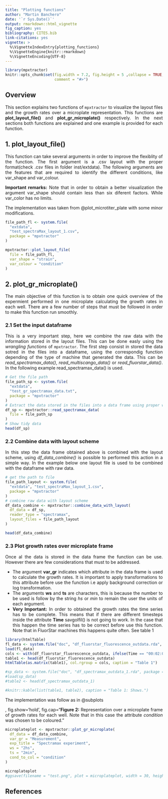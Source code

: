 ```yaml
---
title: "Plotting functions"
author: "Martin Banchero"
date: '`r Sys.Date()`'
output: rmarkdown::html_vignette
fig_caption: yes
bibliography: CITES.bib
link-citations: yes
vignette: >
  %\VignetteIndexEntry{plotting_functions}
  %\VignetteEngine{knitr::rmarkdown}
  %\VignetteEncoding{UTF-8}
---
```

<style>
body {
text-align: justify}
</style>

```r
library(mpxtractor)
knitr::opts_chunk$set(fig.width = 7.2, fig.height = 5 ,collapse = TRUE, 
                      comment = "#>")
```

## Overview
This section explains two functions of `mpxtractor` to visualize the layout files  and the growth rates over a microplate representation. This functions are 
**plot_layout_file()** and **plot_gr_microplate()** respectively.
In the next sections both functions are explained and one example is provided for 
each function.

## 1. **plot_layout_file()** 
This function can take several arguments in order to improve the flexiblity of the function. The first argument is a .csv layout with the proper format(check .csv files in folder inst/extdata). The following arguments are the features that are required to identify the different conditions, like var_shape and var_colour. 

**Important remarks:** Note that in order to obtain a better visualization the argument
var_shape should contain less than six diferent factors. While var_color has no limits.

The implementation was taken from @plot_microtiter_plate with some minor
modifications.

```r
file_path_fl <- system.file(
  "extdata",
  "test_spectraMax_layout_1.csv",
  package = "mpxtractor"
)

mpxtractor::plot_layout_file(
  file = file_path_fl,
  var_shape = "strain",
  var_colour = "condition"
)

```



## 2. **plot_gr_microplate()**
The main objective of this function is to obtain one quick overview of the 
expermient performed in one microplate calculating the growth rates in each well.
There are a few number of steps that must be followed in order to make this function
run smoothly. 

### 2.1 Set the input dataframe
This is a very important step, here we combine the raw data with the information 
stored in the layout files. This can be done easly using the *wrangling functions*
of `mpxtractor`. The first step consist in stored the data sotred in the files
into a dataframe, using the correspondig function depending of the type of machine
that generated the data. This can be *read_spectramax_data()*, *read_multiscango_data()*
or *read_fluorstar_data()*. In the following example read_spectramax_data() is used.

```r
# Get the file path 
file_path_sp <- system.file(
  "extdata",
  "test_gr_spectramax_data.txt",
  package = "mpxtractor"
)
# Extract the data stored in the files into a data frame using proper wrangling function
df_sp <- mpxtractor::read_spectramax_data(
  file = file_path_sp
)
# Show tidy data 
head(df_sp)
```

### 2.2 Combine data with layout scheme
In this step the data frame obtained above is combined with the layout scheme, 
using *df_data_combine()* is possible to performed this action in a simple way.
In the example below one layout file is used to be combined with the dataframe
with raw data.

```r
# get the path to file
file_path_layout <- system.file(
  "extdata", "test_spectraMax_layout_1.csv",
  package = "mpxtractor"
)
# combine raw data with layout scheme
df_data_combine <- mpxtractor::combine_data_with_layout(
  df_data = df_sp, 
  reader_type = "spectramax", 
  layout_files = file_path_layout
)

head(df_data_combine)
```

### 2.3 Plot growth rates over microplate frame
Once al the data is stored in the data frame the function can be use. However 
there are few considerations that must to be addressed. 

- The argument **var_gr** indicates which attribute in the data frame is used to calculate the growth rates. It is important to apply transformations to this attribute before use the function i.e apply background correction or log transformation.
- The arguments **ws** and **ts** are characters, this is because the number to be used is follow by the string *hs* or *min* to remain the user the units of each argument.
- **Very Important:** In order to obtained the growth rates the time series has to be complete. This means that if there are different timesteps inside the attribute **Time** savgolfil() is not going to work. In the case that this happen the time series has to be correct before use this function. Note that in FluorStar machines this happens quite often. See table 1

```r
library(htmlTable)
fl_data <- system.file("doc", "df_fluorstar_fluorescence_outdata.rda", package = "mpxtractor")
load(fl_data)
cols <- with(df_fluorstar_fluorescence_outdata, ifelse(Time == "00:02:00", 'magenta', 'white'))
table1 <- head(df_fluorstar_fluorescence_outdata)
htmlTable(as.matrix(table1), col.rgroup = cols, caption = "Table 1")

#sp_data <- system.file("doc", "df_spectramax_outdata_1.rda", package = "mpxtractor")
#load(sp_data)
#table2 <- head(df_spectramax_outdata_1)

#knitr::kable(list(table1, table2), caption = "Table 1: Shows.")
```
The implementation was follow as in @subplots

, fig.show='hold', fig.cap="**Figure 2:** Representation over a microplate frame of growth rates for each well. Note that in this case the attribute *condition* was chosen to be coloured."
```r

microplateplot <- mpxtractor::plot_gr_microplate(
  df_data = df_data_combine,
  var_gr = "Measurement",
  exp_title = "Spectramax experiment",
  ws = "2hs", 
  ts = "2min",
  cond_to_col = "condition"
)

microplateplot                                     
#ggsave(filename = "test.png", plot = microplateplot, width = 30, height = 20, units = "cm")
```

## References
